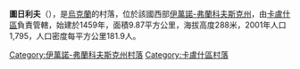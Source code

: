 {{coord|48|59|11|N|24|15|17|E|scale:30000|display=title}}

'''圖日利夫'''（{{lang-uk|Тужилів}}），是[[烏克蘭|烏克蘭]]的村落，位於該國西部[[伊萬諾-弗蘭科夫斯克州|伊萬諾-弗蘭科夫斯克州]]，由[[卡盧什區|卡盧什區]]負責管轄，始建於1459年，面積9.87平方公里，海拔高度288米，2001年人口1,795，人口密度每平方公里181.9人。

{{DEFAULTSORT:Тужилів}}
[[Category:伊萬諾-弗蘭科夫斯克州村落|Category:伊萬諾-弗蘭科夫斯克州村落]]
[[Category:卡盧什區村落|Category:卡盧什區村落]]


{{IvanoFrankivsk-geo-stub}}